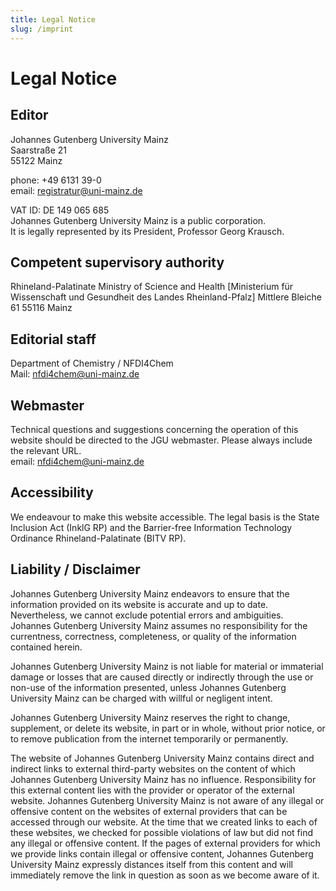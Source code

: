 ```yaml
---
title: Legal Notice
slug: /imprint
---
```


# Legal Notice

## Editor

Johannes Gutenberg University Mainz  
Saarstraße 21  
55122 Mainz

phone: +49 6131 39-0  
email: registratur@uni-mainz.de

VAT ID: DE 149 065 685  
Johannes Gutenberg University Mainz is a public corporation.  
It is legally represented by its President, Professor Georg Krausch.

## Competent supervisory authority

Rhineland-Palatinate Ministry of Science and Health
[Ministerium für Wissenschaft und Gesundheit des Landes Rheinland-Pfalz]
Mittlere Bleiche 61
55116 Mainz

## Editorial staff

Department of Chemistry / NFDI4Chem  
Mail: nfdi4chem@uni-mainz.de

## Webmaster

Technical questions and suggestions concerning the operation of this website should be directed to the JGU webmaster. Please always include the relevant URL.  
email: nfdi4chem@uni-mainz.de

## Accessibility

We endeavour to make this website accessible. The legal basis is the State Inclusion Act (InklG RP) and the Barrier-free Information Technology Ordinance Rhineland-Palatinate (BITV RP).

## Liability / Disclaimer

Johannes Gutenberg University Mainz endeavors to ensure that the information provided on its website is accurate and up to date. Nevertheless, we cannot exclude potential errors and ambiguities. Johannes Gutenberg University Mainz assumes no responsibility for the currentness, correctness, completeness, or quality of the information contained herein.

Johannes Gutenberg University Mainz is not liable for material or immaterial damage or losses that are caused directly or indirectly through the use or non-use of the information presented, unless Johannes Gutenberg University Mainz can be charged with willful or negligent intent.

Johannes Gutenberg University Mainz reserves the right to change, supplement, or delete its website, in part or in whole, without prior notice, or to remove publication from the internet temporarily or permanently.

The website of Johannes Gutenberg University Mainz contains direct and indirect links to external third-party websites on the content of which Johannes Gutenberg University Mainz has no influence. Responsibility for this external content lies with the provider or operator of the external website. Johannes Gutenberg University Mainz is not aware of any illegal or offensive content on the websites of external providers that can be accessed through our website. At the time that we created links to each of these websites, we checked for possible violations of law but did not find any illegal or offensive content. If the pages of external providers for which we provide links contain illegal or offensive content, Johannes Gutenberg University Mainz expressly distances itself from this content and will immediately remove the link in question as soon as we become aware of it.
